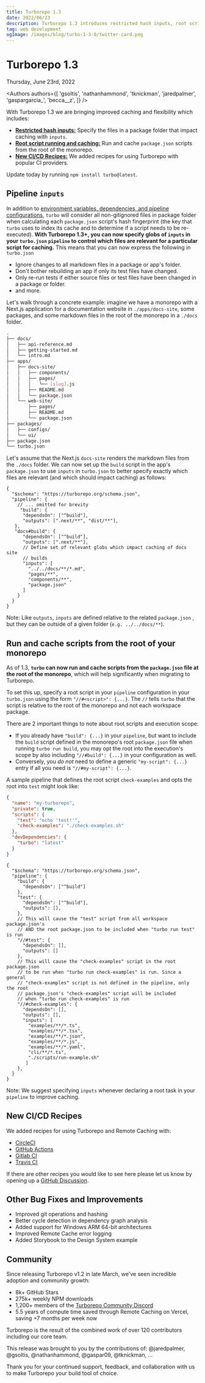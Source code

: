 ```yaml
---
title: Turborepo 1.3
date: 2022/06/23
description: Turborepo 1.3 introduces restricted hash inputs, root script running and caching, new CI/CD Recipes, and more!
tag: web development
ogImage: /images/blog/turbo-1-3-0/twitter-card.png
---
```


# Turborepo 1.3


<div className="text-sm mt-2 text-center text-gray-500 dark:text-gray-400">Thursday, June 23rd, 2022</div>

<Authors authors={[ 'gsoltis', 'nathanhammond', 'tknickman', 'jaredpalmer', 'gaspargarcia_', 'becca__z', ]} />

With Turborepo 1.3 we are bringing improved caching and flexibility which includes:

- [**Restricted hash inputs:**](#pipeline-inputs) Specify the files in a package folder that impact caching with `inputs`.
- [**Root script running and caching:**](#run-and-cache-scripts-from-the-root-of-your-monorepo) Run and cache `package.json` scripts from the root of the monorepo.
- [**New CI/CD Recipes:**](#new-cicd-recipes) We added recipes for using Turborepo with popular CI providers.

Update today by running `npm install turbo@latest`.

## Pipeline `inputs`

In addition to [environment variables, dependencies, and pipeline configurations,](/docs/core-concepts/caching#hashing) `turbo` will consider all non-gitignored files in package folder when calculating each `package.json` script's hash fingerprint (the key that `turbo` uses to index its cache and to determine if a script needs to be re-executed). **With Turborepo 1.3+, you can now specify globs of `inputs` in your `turbo.json` `pipeline` to control which files are relevant for a particular script for caching.** This means that you can now express the following in `turbo.json`

- Ignore changes to all markdown files in a package or app's folder.
- Don't bother rebuilding an app if only its test files have changed.
- Only re-run tests if either source files or test files have been changed in a package or folder.
- and more.

Let's walk through a concrete example: imagine we have a monorepo with a Next.js application for a documentation website in `./apps/docs-site`, some packages, and some markdown files in the root of the monorepo in a `./docs` folder.

```sh filename="Example monorepo"
.
├── docs/
│   ├── api-reference.md
│   ├── getting-started.md
│   └── intro.md
├── apps/
│   ├── docs-site/
│   │   ├── components/
│   │   ├── pages/
│   │   │   └── [slug].js
│   │   ├── README.md
│   │   └── package.json
│   └── web-site/
│       ├── pages/
│       ├── README.md
│       └── package.json
├── packages/
│   ├── configs/
│   └── ui/
├── package.json
└── turbo.json
```

Let's assume that the Next.js `docs-site` renders the markdown files from the `./docs` folder. We can now set up the `build` script in the app's `package.json` to use `inputs` in `turbo.json` to better specify exactly which files are relevant (and which should impact caching) as follows:

```jsonc filename="./turbo.json"
{
  "$schema": "https://turborepo.org/schema.json",
  "pipeline": {
    // ... omitted for brevity
	 "build": {
      "dependsOn": ["^build"],
      "outputs": [".next/**", "dist/**"],
   },
   "docs#build": {
      "dependsOn": ["^build"],
      "outputs": [".next/**"],
      // Define set of relevant globs which impact caching of docs site
      // builds
      "inputs": [
        "../../docs/**/*.md",
        "pages/**",
        "components/**",
        "package.json"
      ]
    }
  }
}
```

Note: Like `outputs`, `inputs` are defined relative to the related `package.json` , but they can be outside of a given folder (`e.g. ../../docs/**`).

## Run and cache scripts from the root of your monorepo

As of 1.3, **`turbo` can now run and cache scripts from the `package.json` file at the root of the monorepo**, which will help significantly when migrating to Turborepo.

To set this up, specify a root script in your `pipeline` configuration in your `turbo.json` using the form `"//#<script>": {...}`. The `//` tells `turbo` that the script is relative to the root of the monorepo and not each workspace package.

There are 2 important things to note about root scripts and execution scope:

- If you already have `"build": {...}` in your `pipeline`, but want to include the `build` script defined in the monorepo's root `package.json` file when running `turbo run build`, you may opt the root into the execution's scope by also including `"//#build": {...}` in your configuration as well.
- Conversely, you _do not_ need to define a generic `"my-script": {...}` entry if all you need is `"//#my-script": {...}`.

A sample pipeline that defines the root script `check-examples` and opts the root into `test` might look like:

```json filename="./package.json"
{
  "name": "my-turborepo",
  "private": true,
  "scripts": {
    "test": "echo 'test!'",
    "check-examples": "./check-examples.sh"
  },
  "devDependencies": {
    "turbo": "latest"
  }
}
```

```jsonc filename="./turbo.json" highlight="20"
{
  "$schema": "https://turborepo.org/schema.json",
  "pipeline": {
    "build": {
      "dependsOn": ["^build"]
    },
    "test": {
      "dependsOn": ["^build"],
      "outputs": [],
    },
    // This will cause the "test" script from all workspace package.json's
    // AND the root package.json to be included when "turbo run test" is run
    "//#test": {
      "dependsOn": [],
      "outputs": []
    },
    // This will cause the "check-examples" script in the root package.json
    // to be run when "turbo run check-examples" is run. Since a general
    // "check-examples" script is not defined in the pipeline, only the root
    // package.json's "check-examples" script will be included
    // when "turbo run check-examples" is run
    "//#check-examples": {
      "dependsOn": [],
      "outputs": [],
      "inputs": [
        "examples/**/*.ts",
        "examples/**/*.tsx",
        "examples/**/*.json",
        "examples/**/*.js",
        "examples/**/*.yaml",
        "cli/**/*.ts",
        "./scripts/run-example.sh"
       ]
    },
  }
}
```

Note: We suggest specifying `inputs` whenever declaring a root task in your `pipeline` to improve caching.

## New CI/CD Recipes

We added recipes for using Turborepo and Remote Caching with:

- [CircleCI](/docs/ci/circleci)
- [GitHub Actions](/docs/ci/github-actions)
- [Gitlab CI](/docs/ci/gitlabci)
- [Travis CI](/docs/ci/travisci)

If there are other recipes you would like to see here please let us know by opening up a [GitHub Discussion](https://github.com/vercel/turborepo/discussions/categories/ideas).

## Other Bug Fixes and Improvements

- Improved git operations and hashing
- Better cycle detection in dependency graph analysis
- Added support for Windows ARM 64-bit architectures
- Improved Remote Cache error logging
- Added Storybook to the Design System example

## Community

Since releasing Turborepo v1.2 in late March, we've seen incredible adoption and community growth:

- 8k+ GitHub Stars
- 275k+ weekly NPM downloads
- 1,200+ members of the [Turborepo Community Discord](https://turborepo.org/discord)
- 5.5 years of compute time saved through Remote Caching on Vercel, saving +7 months per week now

Turborepo is the result of the combined work of over 120 contributors including our core team.

This release was brought to you by the contributions of: @jaredpalmer, @gsoltis, @nathanhammond, @gaspar09, @tknickman, ...

Thank you for your continued support, feedback, and collaboration with us to make Turborepo your build tool of choice.
